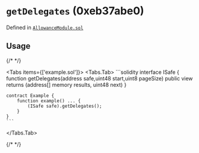 



# `getDelegates` (0xeb37abe0)





Defined in [`AllowanceModule.sol`](https://github.com/safe-global/safe-modules/tree/allowance/v0.1.1/modules/allowances/contracts/AllowanceModule.sol#L354)


## Usage

{/* <!-- vale off --> */}

<Tabs items={['example.sol']}>
  <Tabs.Tab>
    ```solidity
    interface ISafe {
        function getDelegates(address safe,uint48 start,uint8 pageSize) public view returns (address[] memory results, uint48 next)
    }

    contract Example {
        function example() ... {
            (ISafe safe).getDelegates();
        }
    }
    ```
  </Tabs.Tab>
</Tabs>

{/* <!-- vale on --> */}






